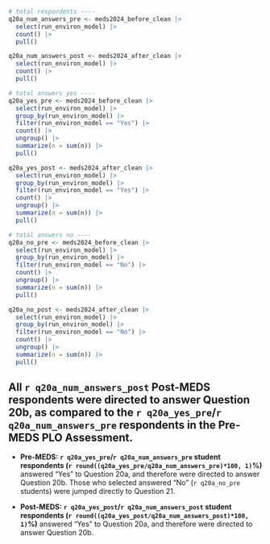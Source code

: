 ```r
# total respondents ----
q20a_num_answers_pre <- meds2024_before_clean |> 
  select(run_environ_model) |> 
  count() |> 
  pull()

q20a_num_answers_post <- meds2024_after_clean |> 
  select(run_environ_model) |> 
  count() |> 
  pull()

# total answers yes ----
q20a_yes_pre <- meds2024_before_clean |> 
  select(run_environ_model) |> 
  group_by(run_environ_model) |>
  filter(run_environ_model == "Yes") |> 
  count() |>
  ungroup() |> 
  summarize(n = sum(n)) |> 
  pull()

q20a_yes_post <- meds2024_after_clean |> 
  select(run_environ_model) |> 
  group_by(run_environ_model) |>
  filter(run_environ_model == "Yes") |> 
  count() |>
  ungroup() |> 
  summarize(n = sum(n)) |> 
  pull()

# total answers no ----
q20a_no_pre <- meds2024_before_clean |> 
  select(run_environ_model) |> 
  group_by(run_environ_model) |>
  filter(run_environ_model == "No") |> 
  count() |>
  ungroup() |> 
  summarize(n = sum(n)) |> 
  pull()

q20a_no_post <- meds2024_after_clean |> 
  select(run_environ_model) |> 
  group_by(run_environ_model) |>
  filter(run_environ_model == "No") |> 
  count() |>
  ungroup() |> 
  summarize(n = sum(n)) |> 
  pull()
```

::: {.callout-note}
## All `r q20a_num_answers_post` Post-MEDS respondents were directed to answer Question 20b, as compared to the `r q20a_yes_pre`/`r q20a_num_answers_pre` respondents in the Pre-MEDS PLO Assessment.

- **Pre-MEDS: `r q20a_yes_pre`/`r q20a_num_answers_pre` student respondents (`r round((q20a_yes_pre/q20a_num_answers_pre)*100, 1)`%)** answered "Yes" to Question 20a, and therefore were directed to answer Question 20b. Those who selected answered "No" (`r q20a_no_pre` students) were jumped directly to Question 21. 

- **Post-MEDS: `r q20a_yes_post`/`r q20a_num_answers_post` student respondents (`r round((q20a_yes_post/q20a_num_answers_post)*100, 1)`%)** answered "Yes" to Question 20a, and therefore were directed to answer Question 20b. 
:::

<!-- ::: {.callout-note} -->
<!-- ## Students who responded **"No"** to Question 20a skip directly to Question 21.  -->

<!-- Those respondents are recorded as `NA` or `No response` in Questions 20b & 20c. -->
<!-- ::: -->